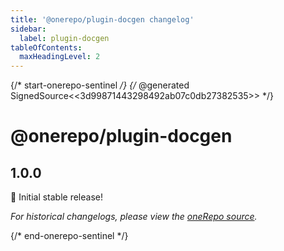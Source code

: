 ```yaml
---
title: '@onerepo/plugin-docgen changelog'
sidebar:
  label: plugin-docgen
tableOfContents:
  maxHeadingLevel: 2
---
```


{/* start-onerepo-sentinel */}
{/* @generated SignedSource<<3d99871443298492ab07c0db27382535>> */}

# @onerepo/plugin-docgen

## 1.0.0

🎉 Initial stable release!

_For historical changelogs, please view the [oneRepo source](https://github.com/paularmstrong/onerepo/tree/main/plugins/plugin-docgen)._

{/* end-onerepo-sentinel */}

